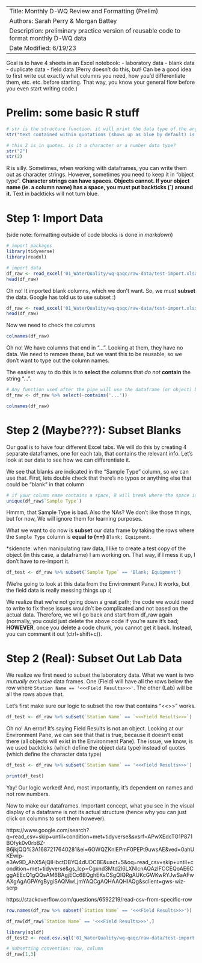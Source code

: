 |                                                                                        |
|------------------------------------------------------------------------|
| Title: Monthly D-WQ Review and Formatting (Prelim)                                     |
| Authors: Sarah Perry & Morgan Battey                                                   |
| Description: preliminary practice version of reusable code to format monthly D-WQ data |
| Date Modified: 6/19/23                                                                 |

Goal is to have 4 sheets in an Excel notebook: - laboratory data - blank data - duplicate data - field data (Perry doesn't do this, but! Can be a good idea to first write out exactly what columns you need, how you'd differentiate them, etc. etc. before starting. That way, you know your general flow before you even start writing code.)

# Prelim: some basic R stuff

```r
# str is the structure function. it will print the data type of the argument you put in it
str("text contained within quotations (shows up as blue by default) is a data type called 'character'")

# this 2 is in quotes. is it a character or a number data type?
str("2")
str(2)
```
R is silly. Sometimes, when working with dataframes, you can write them out as character strings. However, sometimes you need to keep it in "object type".
**Character strings can have spaces. Objects cannot. If your object name (ie. a column name) has a space, you must put backticks (`) around it.** Text in backticks will not turn blue.


# Step 1: Import Data

(side note: formatting outside of code blocks is done in *markdown*)

```r
# import packages
library(tidyverse)
library(readxl)

# import data
df_raw <- read_excel('01_WaterQuality/wq-qaqc/raw-data/test-import.xlsx') # skip lets us skip the first row, which is just the lab data line
head(df_raw)
```

Oh no! It imported blank columns, which we don't want. So, we must **subset** the data. Google has told us to use subset :)

```r
df_raw <- read_excel('01_WaterQuality/wq-qaqc/raw-data/test-import.xlsx', skip = 1) # skip lets us skip the first row, which is just the lab data line skip = 1
head(df_raw)
```

Now we need to check the columns

```r
colnames(df_raw)
```

Oh no! We have columns that end in "...". Looking at them, they have no data. We need to remove these, but we want this to be reusable, so we don't want to type out the column names.

The easiest way to do this is to **select** the columns that *do not* **contain** the string "...".

```r
# Any function used after the pipe will use the dataframe (or object) before the pipe.
df_raw <- df_raw %>% select(-contains('...'))

colnames(df_raw)
```

# Step 2 (Maybe???): Subset Blanks

Our goal is to have four different Excel tabs. We will do this by creating 4 separate dataframes, one for each tab, that contains the relevant info. Let's look at our data to see how we can differentiate it.

We see that blanks are indicated in the "Sample Type" column, so we can use that. First, lets double check that there's no typos or anything else that could be "blank" in that column

```r
# if your column name contains a space, R will break where the space is
unique(df_raw$`Sample Type`)
```

Hmmm, that Sample Type is bad. Also the NAs? We don't like those things, but for now, We will ignore them for learning purposes.

What we want to do now is **subset** our data frame by taking the rows where the `Sample Type` column is **equal to (==)** `Blank; Equipment`.

\*sidenote: when manipulating raw data, I like to create a test copy of the object (in this case, a dataframe) I am working on. That way, if I mess it up, I don't have to re-import it.

```r
df_test <- df_raw %>% subset(`Sample Type` == 'Blank; Equipment')
```

(We're going to look at this data from the Environment Pane.) It works, but the field data is really messing things up :(

We realize that we're not going down a great path; the code we would need to write to fix these issues wouldn't be complicated and not based on the actual data. Therefore, we will go back and start from df_raw again (normally, you could just delete the above code if you're sure it's bad; **HOWEVER**, once you delete a code chunk, you cannot get it back. Instead, you can comment it out (ctrl+shift+c)).

# Step 2 (Real): Subset Out Lab Data

We realize we first need to subset the laboratory data. What we want is two *mutually exclusive* data frames. One (Field) will have all the rows below the row where `Station Name == '<<<Field Results>>>'`. The other (Lab) will be all the rows above that.

Let's first make sure our logic to subset the row that contains "<<<Field Results>>>" works.
```r
df_test <- df_raw %>% subset(`Station Name` == `<<<Field Results>>>`)
```
Oh no! An error! It's saying Field Results is not an object. Looking at our Environment Pane, we can see that that is true, because it doesn't exist there (all objects will exist in the Environment Pane). The issue, we know, is we used backticks (which define the object data type) instead of quotes (which define the character data type)

```r
df_test <- df_raw %>% subset(`Station Name` == '<<<Field Results>>>')

print(df_test)
```
Yay! Our logic worked! And, most importantly, it's dependent on names and not row numbers.

Now to make our dataframes. Important concept, what you see in the visual display of a dataframe is not its actual structure (hence why you can just click on columns to sort them however).

https://www.google.com/search?q=read_csv+skip+until+condition+met+tidyverse&sxsrf=APwXEdcTG1P871BOfyk0v0rbBZ-B6jkjQQ%3A1687217640281&ei=6OWQZKnlEPmF0PEPt9uwsAE&ved=0ahUKEwip-e3Av9D_AhX5AjQIHbctDBYQ4dUDCBE&uact=5&oq=read_csv+skip+until+condition+met+tidyverse&gs_lcp=Cgxnd3Mtd2l6LXNlcnAQAzIFCCEQoAE6CggAEEcQ1gQQsAM6BAgjECc6BQghEKsCSgQIQRgAUKcGWKwRYJwSaAFwAXgAgAGPAYgBygiSAQMwLjmYAQCgAQHAAQHIAQg&sclient=gws-wiz-serp

https://stackoverflow.com/questions/6592219/read-csv-from-specific-row
```r

row.names(df_raw %>% subset(`Station Name` == '<<<Field Results>>>'))

df_raw[df_raw$`Station Name` == '<<<Field Results>>>',]
```
```r
library(sqldf)
df_test2 <- read.csv.sql('01_WaterQuality/wq-qaqc/raw-data/test-import.xlsx', sql = 'select * from file where `Station Name` == "<<< Field Results >>>"')
```

```r
# subsetting convention: row, column
df_raw[1,3]
```

